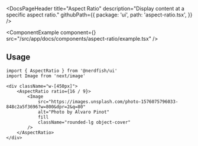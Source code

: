 <DocsPageHeader
	title="Aspect Ratio"
	description="Display content at a specific aspect ratio."
	githubPath={{
		package: 'ui',
		path: 'aspect-ratio.tsx',
	}}
/>

<ComponentExample
	component={<AspectRatioExample />}
	src="/src/app/docs/components/aspect-ratio/example.tsx"
/>

## Usage

```tsx
import { AspectRatio } from '@nerdfish/ui'
import Image from 'next/image'
```

```tsx
<div className="w-[450px]">
	<AspectRatio ratio={16 / 9}>
		<Image
			src="https://images.unsplash.com/photo-1576075796033-848c2a5f3696?w=800&dpr=2&q=80"
			alt="Photo by Alvaro Pinot"
			fill
			className="rounded-lg object-cover"
		/>
	</AspectRatio>
</div>
```
